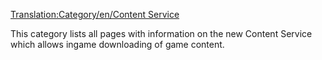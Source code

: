 [[Translation:Category/en/Content Service]]


This category lists all pages with information on the new Content Service which allows ingame downloading of game content.